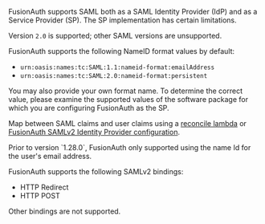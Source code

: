 
FusionAuth supports SAML both as a SAML Identity Provider (IdP) and as a Service Provider (SP). The SP implementation has certain limitations. 

Version `2.0` is supported; other SAML versions are unsupported.

FusionAuth supports the following <InlineField>NameID format</InlineField> values by default:

* `urn:oasis:names:tc:SAML:1.1:nameid-format:emailAddress`
* `urn:oasis:names:tc:SAML:2.0:nameid-format:persistent`

You may also provide your own format name. To determine the correct value, please examine the supported values of the software package for which you are configuring FusionAuth as the SP.

Map between SAML claims and user claims using a [reconcile lambda](/docs/extend/code/lambdas/samlv2-response-reconcile) or [FusionAuth SAMLv2 Identity Provider configuration](/docs/lifecycle/authenticate-users/identity-providers/).

<Aside type="note">
Prior to version `1.28.0`, FusionAuth only supported using the name Id for the user's email address.
</Aside>

FusionAuth supports the following SAMLv2 bindings:

* HTTP Redirect 
* HTTP POST

Other bindings are not supported.

